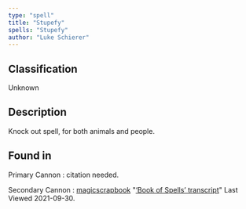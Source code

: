 ```yaml
---
type: "spell"
title: "Stupefy"
spells: "Stupefy"
author: "Luke Schierer"
---
```


## Classification

Unknown

## Description

Knock out spell, for both animals and people.

## Found in

Primary Cannon
:   citation needed.

Secondary Cannon
:   [magicscrapbook](https://magicscrapbook.tumblr.com/)
    "[‘Book of Spells’ transcript](https://magicscrapbook.tumblr.com/post/162085200042/book-of-spells-transcript)"
    Last Viewed 2021-09-30.
